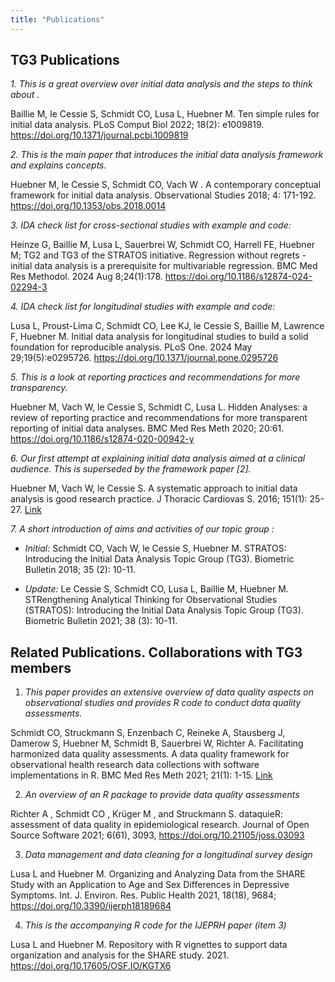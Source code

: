 ```yaml
---
title: "Publications"
---
```

## **TG3 Publications**

*1. This is a great overview over initial data analysis and the steps to think about .*

Baillie M, le Cessie S, Schmidt CO, Lusa L, Huebner M. Ten simple rules for initial data analysis. PLoS Comput Biol 2022; 18(2): e1009819. <https://doi.org/10.1371/journal.pcbi.1009819>

*2. This is the main paper that introduces the initial data analysis framework and explains concepts.*

Huebner M, le Cessie S, Schmidt CO, Vach W . A contemporary conceptual framework for initial data analysis. Observational Studies 2018; 4: 171-192. <https://doi.org/10.1353/obs.2018.0014>

*3. IDA check list for cross-sectional studies with example and code:*

Heinze G, Baillie M, Lusa L, Sauerbrei W, Schmidt CO, Harrell FE, Huebner M; TG2 and TG3 of the STRATOS initiative. Regression without regrets -initial data analysis is a prerequisite for multivariable regression. BMC Med Res Methodol. 2024 Aug 8;24(1):178. <https://doi.org/10.1186/s12874-024-02294-3>

*4. IDA check list for longitudinal studies with example and code:*

Lusa L, Proust-Lima C, Schmidt CO, Lee KJ, le Cessie S, Baillie M, Lawrence F, Huebner M. Initial data analysis for longitudinal studies to build a solid foundation for reproducible analysis. PLoS One. 2024 May 29;19(5):e0295726. <https://doi.org/10.1371/journal.pone.0295726>

*5. This is a look at reporting practices and recommendations for more transparency.*

Huebner M, Vach W, le Cessie S, Schmidt C, Lusa L. Hidden Analyses: a review of reporting practice and recommendations for more transparent reporting of initial data analyses. BMC Med Res Meth 2020; 20:61. <https://doi.org/10.1186/s12874-020-00942-y>

*6. Our first attempt at explaining initial data analysis aimed at a clinical audience. This is superseded by the framework paper \[2\].*

Huebner M, Vach W, le Cessie S. A systematic approach to initial data analysis is good research practice. J Thoracic Cardiovas S. 2016; 151(1): 25-27. [Link](https://www.google.com/url?q=https%3A%2F%2Fwww.jtcvs.org%2Farticle%2FS0022-5223%2815%2901794-8%2Fpdf&sa=D&sntz=1&usg=AOvVaw1nfle1UGmUgJMRaITfCUEU)

*7. A short introduction of aims and activities of our topic group :*

-   *Initial:* Schmidt CO, Vach W, le Cessie S, Huebner M. STRATOS: Introducing the Initial Data Analysis Topic Group (TG3). Biometric Bulletin 2018; 35 (2): 10-11.

-   *Update:* Le Cessie S, Schmidt CO, Lusa L, Baillie M, Huebner M. STRengthening Analytical Thinking for Observational Studies (STRATOS): Introducing the Initial Data Analysis Topic Group (TG3). Biometric Bulletin 2021; 38 (3): 10-11.

## **Related Publications. Collaborations with TG3 members**

1.  *This paper provides an extensive overview of data quality aspects on observational studies and provides R code to conduct data quality assessments.*

Schmidt CO, Struckmann S, Enzenbach C, Reineke A, Stausberg J, Damerow S, Huebner M, Schmidt B, Sauerbrei W, Richter A. Facilitating harmonized data quality assessments. A data quality framework for observational health research data collections with software implementations in R. BMC Med Res Meth 2021; 21(1): 1-15. [Link](https://bmcmedresmethodol.biomedcentral.com/articles/10.1186/s12874-021-01252-7)

2.  *An overview of an R package to provide data quality assessments*

Richter A , Schmidt CO , Krüger M , and Struckmann S. dataquieR: assessment of data quality in epidemiological research. Journal of Open Source Software 2021; 6(61), 3093, <https://doi.org/10.21105/joss.03093>

3.  *Data management and data cleaning for a longitudinal survey design*

Lusa L and Huebner M. Organizing and Analyzing Data from the SHARE Study with an Application to Age and Sex Differences in Depressive Symptoms. Int. J. Environ. Res. Public Health 2021, 18(18), 9684; <https://doi.org/10.3390/ijerph18189684>

4.  *This is the accompanying R code for the IJEPRH paper (item 3)*

Lusa L and Huebner M. Repository with R vignettes to support data organization and analysis for the SHARE study. 2021. <https://doi.org/10.17605/OSF.IO/KGTX6>
